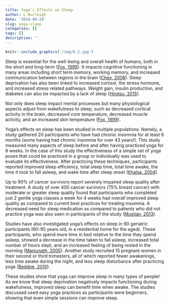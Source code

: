 ---
title: Yoga's Effects on Sleep
author: L Burleigh
date: '2019-09-29'
slug: yoga-sleep
categories: []
tags: []
description: ''
---

```{r us, out.width='40%', fig.show='hold', echo = FALSE}
knitr::include_graphics('/img/6.1.jpg')
```


Sleep is essential for the well-being and overall health of humans, both in the short and long-term ([Fox, 1999](https://search.proquest.com/docview/219801640?pq-origsite=gscholar)). It impacts cognitive functioning in many areas including short term memory, working memory, and increased communication between regions in the brain ([Chee, 2008](https://journals.lww.com/co-neurology/Abstract/2008/08000/Functional_neuroimaging_insights_into_how_sleep.6.aspx)). Sleep deprivation has also been linked to increased cortisol, the stress hormone, and increased stress related pathways. Weight gain, insulin production, and diabetes can also be impacted by a lack of sleep ([Hirotsu, 2015](https://www.sciencedirect.com/science/article/pii/S1984006315000607)). 

Not only does sleep impact mental processes but many physiological aspects adjust from wakefulness to sleep, such as decreased cortical activity in the brain, decreased core temperature, decreased muscle activity, and an increased skin temperature ([Fox, 1999](https://search.proquest.com/docview/219801640?pq-origsite=gscholar)).

Yoga’s effects on sleep has been studied in multiple populations. Namely, a study gathered 20 participants who have had chronic insomnia for at least 6 months (some having had chronic insomnia for over 43 years!). This study measured many aspects of sleep before and after having practiced yoga for 8 weeks. In the case of this study the effectiveness of a simple set of yoga poses that could be practiced in a group or individually was used to evaluate its effectiveness.  After practicing these techniques, participants reported improved sleep efficiency, total sleep time, total time awake, the time it took to fall asleep, and wake time after sleep onset ([Khalsa, 2004](https://link.springer.com/article/10.1007/s10484-004-0387-0)).

Up to 90% of cancer survivors report severely impaired sleep quality after treatment. A study of over 400 cancer survivors (75% breast cancer) with moderate or greater sleep quality found that participants who completed just 2 gentle yoga classes a week for 4 weeks had overall improved sleep quality as compared to current best practices for treating insomnia. A decreased need for sleep medication as compared to patients who did not practice yoga was also seen in participants of the study ([Mustian, 2013](https://www.ncbi.nlm.nih.gov/pmc/articles/PMC3757292/)). 

Studies have also investigated yoga’s effects on sleep in 90 geriatric participants (60-95 years old, in a residential home for the aged). These participants, who spend more time in bed relative to the time they spend asleep, showed a decrease in the time taken to fall asleep, increased total number of hours slept, and an increased feeling of being rested in the morning ([Manjunath, 2005](https://scholar.google.com/scholar?hl=en&as_sdt=0%2C19&q=Influence+of+Yoga+%26+Ayurveda+on+self-rated+sleep+in+a+geriatric+population&btnG=)). Another study recruited 15 pregnant women in their second or third trimesters, all of which reported fewer awakenings, less time awake during the night, and less sleep disturbance after practicing yoga ([Beddoe, 2010](https://journals.sagepub.com/doi/abs/10.1177/1099800409356320?casa_token=vAt9n1Fjfw8AAAAA:JxcPBp8gPTjmDOJpQjLwCG8hMddAob0etlIbLMlSsfjhITIJAIUXmS7rjJaa_9MiQ2Sz3z0cGloJ)). 

These studies show that yoga can improve sleep in many types of people! As we know that sleep deprivation negatively impacts functioning during wakefulness, improved sleep can benefit time when awake. The studies discussed used easy yoga practices as participants were beginners, showing that even simple sessions can improve sleep. 
